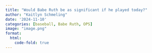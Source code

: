 ```yaml
---
title: "Would Babe Ruth be as significant if he played today?"
author: "Kaitlyn Schmeling"
date: '2024-11-10'
categories: [baseball, Babe Ruth, OPS]
image: "image.png"
format: 
  html:
    code-fold: true
---
```

